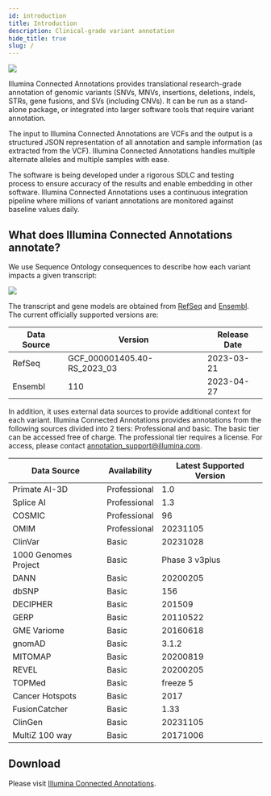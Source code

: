 ```yaml
---
id: introduction
title: Introduction
description: Clinical-grade variant annotation
hide_title: true
slug: /
---
```




![](ICAnnotations.png)

Illumina Connected Annotations provides translational research-grade annotation of genomic variants (SNVs, MNVs, insertions, deletions, indels, STRs, gene fusions, and SVs (including CNVs). It can be run as a stand-alone package, or integrated into larger software tools that require variant annotation.

The input to Illumina Connected Annotations are VCFs and the output is a structured JSON representation of all annotation and sample information (as extracted from the VCF). Illumina Connected Annotations handles multiple alternate alleles and multiple samples with ease.

The software is being developed under a rigorous SDLC and testing process to ensure accuracy of the results and enable embedding in other software. Illumina Connected Annotations uses a continuous integration pipeline where millions of variant annotations are monitored against baseline values daily.


## What does Illumina Connected Annotations annotate?

We use Sequence Ontology consequences to describe how each variant impacts a given transcript:

![](TranscriptConsequences.svg)

The transcript and gene models are obtained from [RefSeq](https://ftp.ncbi.nlm.nih.gov/genomes/all/annotation_releases/9606/) and [Ensembl](https://ftp.ensembl.org/pub/).
The current officially supported versions are:

| Data Source | Version | Release Date |
|--------|------------|-----------------|
| RefSeq   |  GCF_000001405.40-RS_2023_03 | 2023-03-21 |
| Ensembl    | 110 | 2023-04-27 |

In addition, it uses external data sources to provide additional context for each variant. 
Illumina Connected Annotations provides annotations from the following sources divided into 2 tiers: Professional and basic. 
The basic tier can be accessed free of charge. The professional tier requires a license. For access, please contact annotation_support@illumina.com. 

| Data Source | Availability | Latest Supported Version |
|--------|-----------------------------------|----------|
| Primate AI-3D    | Professional  |  1.0 |
| Splice AI    | Professional  | 1.3 |
| COSMIC    | Professional  | 96 |
| OMIM    | Professional  | 20231105 |
| ClinVar    | Basic  | 20231028 |
| 1000 Genomes Project    | Basic  | Phase 3 v3plus |
| DANN    | Basic  | 20200205 |
| dbSNP    | Basic  | 156 |
| DECIPHER    | Basic  | 201509 |
| GERP    | Basic  | 20110522 |
| GME Variome    | Basic  | 20160618 |
| gnomAD    | Basic  | 3.1.2 |
| MITOMAP    | Basic  | 20200819 |
| REVEL    | Basic  | 20200205 |
| TOPMed    | Basic  | freeze 5 |
| Cancer Hotspots    | Basic  | 2017 |
| FusionCatcher    | Basic  | 1.33 |
| ClinGen    | Basic  | 20231105 |
| MultiZ 100 way    | Basic  | 20171006 |


## Download
Please visit [Illumina Connected Annotations](https://developer.illumina.com/illumina-connected-annotations).